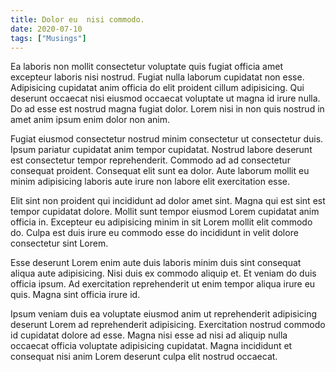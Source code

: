 ```yaml
---
title: Dolor eu  nisi commodo.
date: 2020-07-10
tags: ["Musings"]
---
```


Ea laboris non mollit consectetur voluptate quis fugiat officia amet excepteur laboris nisi nostrud. Fugiat nulla laborum cupidatat non esse. Adipisicing cupidatat anim officia do elit proident cillum adipisicing. Qui deserunt occaecat nisi eiusmod occaecat voluptate ut magna id irure nulla. Do ad esse est nostrud magna fugiat dolor. Lorem nisi in non quis nostrud in amet anim ipsum enim dolor non anim.

Fugiat eiusmod consectetur nostrud minim consectetur ut consectetur duis. Ipsum pariatur cupidatat anim tempor cupidatat. Nostrud labore deserunt est consectetur tempor reprehenderit. Commodo ad ad consectetur consequat proident. Consequat elit sunt ea dolor. Aute laborum mollit eu minim adipisicing laboris aute irure non labore elit exercitation esse.

Elit sint non proident qui incididunt ad dolor amet sint. Magna qui est sint est tempor cupidatat dolore. Mollit sunt tempor eiusmod Lorem cupidatat anim officia in. Excepteur eu adipisicing minim in sit Lorem mollit elit commodo do. Culpa est duis irure eu commodo esse do incididunt in velit dolore consectetur sint Lorem.

Esse deserunt Lorem enim aute duis laboris minim duis sint consequat aliqua aute adipisicing. Nisi duis ex commodo aliquip et. Et veniam do duis officia ipsum. Ad exercitation reprehenderit ut enim tempor aliqua irure eu quis. Magna sint officia irure id.

Ipsum veniam duis ea voluptate eiusmod anim ut reprehenderit adipisicing deserunt Lorem ad reprehenderit adipisicing. Exercitation nostrud commodo id cupidatat dolore ad esse. Magna nisi esse ad nisi ad aliquip nulla occaecat officia voluptate adipisicing cupidatat. Magna incididunt et consequat nisi anim Lorem deserunt culpa elit nostrud occaecat.
